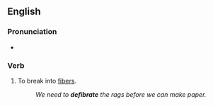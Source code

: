 ==English==

===Pronunciation===
* {{a|UK}} {{IPA|/diːfaɪˈbɹeɪt/|lang=en}}

===Verb===
{{en-verb|defibrat}}

# {{lb|en|transitive}} To break into [[fiber]]s.
#: ''We need to '''defibrate''' the rags before we can make paper.''